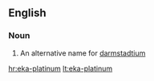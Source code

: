 ==English==

===Noun===
{{en-noun|sg=[[eka]]-[[platinum]]|-}}

#{{element}} An alternative name for [[darmstadtium]]

[[hr:eka-platinum]]
[[lt:eka-platinum]]
